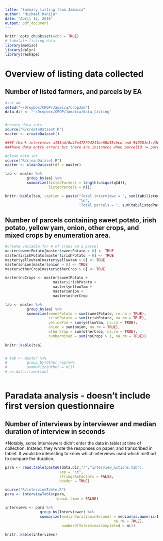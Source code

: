 ```yaml
---
title: "Summary listing from Jamaica"
author: "Michael Rahija"
date: "April 12, 2016"
output: pdf_document
---
```


```r
knitr::opts_chunk$set(echo = TRUE)
# tabulate listing data
library(memisc)
library(dplyr)
library(reshape)

```

# Overview of listing data collected

## Number of listed farmers, and parcels by EA
```r
#set wd
setwd("~/Dropbox/CROP/Jamaica/cropJam")
data.dir <- "~/Dropbox/CROP/Jamaica/data_listing"


#create data sets
source("R/createDataset.R")
master <- createDataset()

###I think interviews a153adf0d43e472794211be60d15cbcd and 940281e1c43d41cb84dd4dbf9b2b26dd
###have data entry errors b/c there are instances when parcelId != parcel_list

#clean data set
source("R/cleanDataset.R")
master <- cleanDataset(df = master)

tab <- master %>%
          group_by(ea) %>%
          summarize(listedFarmers = length(unique(qId)),
                    listedParcels = n())

knitr::kable(tab, caption = paste("Total interviews = ", sum(tab$listedFarmers),
                                  "\n", 
                                  "Total parcels = ", sum(tab$listedParcels)))

```


## Number of parcels containing sweet potato, irish potato, yellow yam, onion, other crops, and mixed crops by enumeration area. 


```r
#create variable for # of crops on a parcel
master$sweetPotato[master$sweetPotato > 0] <- TRUE
master$irishPotato[master$irishPotato > 0] <- TRUE
master$yellowYam[master$yellowYam > 0] <- TRUE
master$onion[master$onion > 0] <- TRUE
master$otherCrop[master$otherCrop > 0] <- TRUE

master$noCrops <- master$sweetPotato +
                      master$irishPotato +
                      master$yellowYam +
                      master$onion +
                      master$otherCrop 

tab <- master %>%
          group_by(ea) %>%
          summarize(sweetPotato = sum(sweetPotato, rm.na = TRUE),
                    irishPotato = sum(irishPotato, na.rm = TRUE),
                    yellowYam = sum(yellowYam, na.rm = TRUE), 
                    onion = sum(onion, na.rm = TRUE),
                    otherCrop = sum(otherCrop, na.rm = TRUE),
                    numberMixed = sum(noCrops > 1, na.rm = TRUE))
                      
knitr::kable(tab)


# tab <- master %>%
#         group_by(Other_rop)%>%
#         summarize(Other = n())
# as.data.frame(tab)
        
```

# Paradata analysis - doesn't include first version questionnaire

## Number of interviews by interviewer and median duration of interview in seconds
*Notably, some interviewers didn't enter the data in tablet at time of collection. Instead, they wrote the responses on paper, and transcribed in tablet. It would be interesting to know which interviews used which method to compare the duration.
```r
para <- read.table(paste0(data.dir,"/","interview_actions.tab"),
                         sep = "\t",
                         stringsAsFactors = FALSE,
                         header = TRUE)

source("R/interviewTable.R")
para <- interviewTable(para, 
                       format.time = FALSE)

interviews <- para %>%
                group_by(Interviewer) %>%
                summarize(medianDurationinSeconds = median(as.numeric(Duration), 
                                                  na.rm = TRUE),
                          numberOfInterviewsCompleted = n())
                
knitr::kable(interviews)
````
